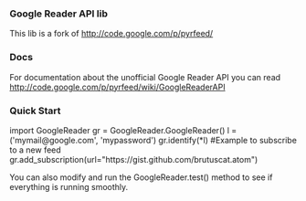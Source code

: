=== Google Reader API lib ===
This lib is a fork of http://code.google.com/p/pyrfeed/

=== Docs ===
For documentation about the unofficial Google Reader API you can read http://code.google.com/p/pyrfeed/wiki/GoogleReaderAPI

=== Quick Start ===

<nowiki>
import GoogleReader

gr = GoogleReader.GoogleReader()
l = ('mymail@google.com', 'mypassword')
gr.identify(*l)

#Example to subscribe to a new feed
gr.add_subscription(url="https://gist.github.com/brutuscat.atom")
</nowiki>

You can also modify and run the GoogleReader.test() method to see if everything is running smoothly.

